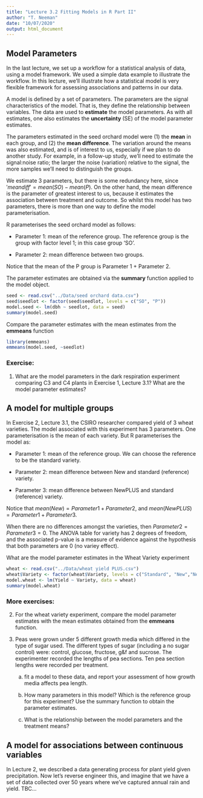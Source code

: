 ```yaml
---
title: "Lecture 3.2 Fitting Models in R Part II"
author: "T. Neeman"
date: "10/07/2020"
output: html_document
---
```



## Model Parameters

In the last lecture, we set up a workflow for a statistical analysis of data, using a model framework. We used a simple data example to illustrate the workflow. In this lecture, we'll illustrate how a statistical model is very flexible framework for assessing associations and patterns in our data. 

A model is defined by a set of parameters. The parameters are the signal characteristics of the model. That is, they define the relationship between variables. The data are used to **estimate** the model parameters. As with all estimates, one also estimates the **uncertainty** (SE) of the model parameter estimates. 

The parameters estimated in the seed orchard model were (1) the **mean** in each group, and (2) the **mean difference**. The variation around the means was also estimated, and is of interest to us, especially if we plan to do another study. For example, in a follow-up study, we'll need to estimate the signal:noise ratio; the larger the noise (variation) relative to the signal, the more samples we'll need to distinguish the groups.

We estimate 3 parameters, but there is some redundancy here, since $'meandiff' = mean(SO) - mean(P)$. On the other hand, the mean difference is the parameter of greatest interest to us, because it estimates the association between treatment and outcome. So whilst this model has two parameters, there is more than one way to define the model parameterisation. 

R parameterises the seed orchard model as follows:

* Parameter 1: mean of the reference group. The reference group is the group with factor level 1; in this case group 'SO'. 

* Parameter 2: mean difference between two groups. 

Notice that the mean of the P group is Parameter 1 + Parameter 2. 

The parameter estimates are obtained via the **summary** function applied to the model object.

```r
seed <- read.csv("../Data/seed orchard data.csv")
seed$seedlot <- factor(seed$seedlot, levels = c("SO", "P"))
model.seed <- lm(dbh ~ seedlot, data = seed)
summary(model.seed)
```

Compare the parameter estimates with the mean estimates from the **emmeans** function

```r
library(emmeans)
emmeans(model.seed, ~seedlot)
```

### Exercise:

(1) What are the model parameters in the dark respiration experiment comparing C3 and C4 plants in Exercise 1, Lecture 3.1? What are the model parameter estimates?

## A model for multiple groups

In Exercise 2, Lecture 3.1, the CSIRO researcher compared yield of 3 wheat varieties. The model associated with this experiment has 3 parameters. One parameterisation is the mean of each variety. But R parameterises the model as:

* Parameter 1: mean of the reference group. We can choose the reference to be the standard variety.

* Parameter 2: mean difference between New and standard (reference) variety.

* Parameter 3: mean difference between NewPLUS and standard (reference) variety.

Notice that $mean(New) = Parameter 1 + Parameter 2$, and $mean(NewPLUS) = Parameter 1 + Parameter 3$. 

When there are no differences amongst the varieties, then $Parameter 2 = Parameter 3 = 0$. The ANOVA table for variety has 2 degrees of freedom, and the associated p-value is a measure of evidence against the hypothesis that both parameters are 0 (no variey effect).

What are the model parameter estimates in the Wheat Variety experiment

```r
wheat <- read.csv("../Data/wheat yield PLUS.csv")
wheat$Variety <- factor(wheat$Variety, levels = c("Standard", "New","NewPLUS"))
model.wheat <- lm(Yield ~ Variety, data = wheat)
summary(model.wheat)
```

### More exercises: 

(2) For the wheat variety experiment, compare the model parameter estimates with the mean estimates obtained from the **emmeans** function.

(3) Peas were grown under 5 different growth media which differed in the type of sugar used. The different types of sugar (including a no sugar control) were:  control, glucose, fructose, g&f and sucrose. The experimenter recorded the lengths of pea sections. Ten pea section lengths were recorded per treatment. 

    (a) fit a model to these data, and report your assessment of how growth media affects pea length.
  
    (b) How many parameters in this model? Which is the reference group for this experiment? Use the summary function to obtain the parameter estimates. 
  
    (c) What is the relationship between the model parameters and the treatment means?
  
## A model for associations between continuous variables

In Lecture 2, we described a data generating process for plant yield given precipitation. Now let's reverse engineer this, and imagine that we have a set of data collected over 50 years where we've captured annual rain and yield. 
TBC...




